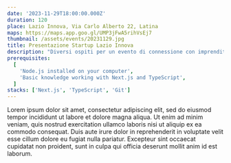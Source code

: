 ```yaml
---
date: '2023-11-29T18:00:00.000Z'
duration: 120
place: Lazio Innova, Via Carlo Alberto 22, Latina
maps: https://maps.app.goo.gl/UMP3jFwA5rihVsEj7
thumbnail: /assets/events/20231129.jpg
title: Presentazione Startup Lazio Innova
description: "Diversi ospiti per un evento di connessione con imprenditoria locale.<br/><br/>**[Francesco Paolo Russo @ToBe s.r.l.](https://tobe-srl.it/)** ci presenterà soluzioni LiFi, tecnologia di trasmissione dati wireless attraverso la modulazione della luce LED.<br/><br/>**[Domenico Crescenzo @Screevo](https://screevo.ai/)** ci mostrerà come l'intelligenza artificiale può essere impiegata negli algoritmo per la tecnologia vocale.<br/><br/>Parteciperanno inoltre **Maurizio Andinolfi** responsabile dello Spazio Attivo di Latina e **Martina Becchimanzi**  responsabile e coordinatrice di OpenHub Latina.<br/><br/>Dopo le presentazioni, avremo un momento di networking in cui potrai incontrare e interagire con i fondatori delle startup, gli ospiti d'onore e altri partecipanti interessati."
prerequisites:
  [
    'Node.js installed on your computer',
    'Basic knowledge working with Next.js and TypeScript',
  ]
stacks: ['Next.js', 'TypeScript', 'Git']
---
```


<Prerequisites />
<Stacks />
Lorem ipsum dolor sit amet, consectetur adipiscing elit, sed do eiusmod tempor
incididunt ut labore et dolore magna aliqua. Ut enim ad minim veniam, quis
nostrud exercitation ullamco laboris nisi ut aliquip ex ea commodo consequat.
Duis aute irure dolor in reprehenderit in voluptate velit esse cillum dolore eu
fugiat nulla pariatur. Excepteur sint occaecat cupidatat non proident, sunt in
culpa qui officia deserunt mollit anim id est laborum.
